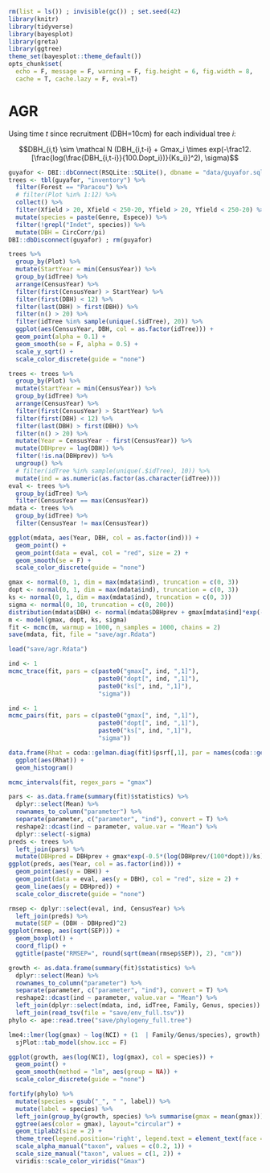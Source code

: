 ```r
rm(list = ls()) ; invisible(gc()) ; set.seed(42)
library(knitr)
library(tidyverse)
library(bayesplot)
library(greta)
library(ggtree)
theme_set(bayesplot::theme_default())
opts_chunk$set(
  echo = F, message = F, warning = F, fig.height = 6, fig.width = 8,
  cache = T, cache.lazy = F, eval=T)
```

# AGR

Using time $t$ since recruitment (DBH=10cm) for each individual tree $i$:

$$DBH_{i,t} \sim \mathcal N (DBH_{i,t-i} + Gmax_i \times  exp(-\frac12.[\frac{log(\frac{DBH_{i,t-i}}{100.Dopt_i})}{Ks_i}]^2), \sigma)$$

```r
guyafor <- DBI::dbConnect(RSQLite::SQLite(), dbname = "data/guyafor.sql")
trees <- tbl(guyafor, "inventory") %>% 
  filter(Forest == "Paracou") %>% 
  # filter(Plot %in% 1:12) %>%
  collect() %>% 
  filter(Xfield > 20, Xfield < 250-20, Yfield > 20, Yfield < 250-20) %>% 
  mutate(species = paste(Genre, Espece)) %>% 
  filter(!grepl("Indet", species)) %>% 
  mutate(DBH = CircCorr/pi)
DBI::dbDisconnect(guyafor) ; rm(guyafor)
```

```r
trees %>% 
  group_by(Plot) %>% 
  mutate(StartYear = min(CensusYear)) %>% 
  group_by(idTree) %>% 
  arrange(CensusYear) %>% 
  filter(first(CensusYear) > StartYear) %>% 
  filter(first(DBH) < 12) %>% 
  filter(last(DBH) > first(DBH)) %>% 
  filter(n() > 20) %>% 
  filter(idTree %in% sample(unique(.$idTree), 20)) %>%
  ggplot(aes(CensusYear, DBH, col = as.factor(idTree))) +
  geom_point(alpha = 0.1) +
  geom_smooth(se = F, alpha = 0.5) +
  scale_y_sqrt() +
  scale_color_discrete(guide = "none")
```

```r
trees <- trees %>% 
  group_by(Plot) %>% 
  mutate(StartYear = min(CensusYear)) %>% 
  group_by(idTree) %>% 
  arrange(CensusYear) %>% 
  filter(first(CensusYear) > StartYear) %>% 
  filter(first(DBH) < 12) %>% 
  filter(last(DBH) > first(DBH)) %>% 
  filter(n() > 20) %>% 
  mutate(Year = CensusYear - first(CensusYear)) %>%
  mutate(DBHprev = lag(DBH)) %>% 
  filter(!is.na(DBHprev)) %>% 
  ungroup() %>% 
  # filter(idTree %in% sample(unique(.$idTree), 10)) %>%
  mutate(ind = as.numeric(as.factor(as.character(idTree))))
eval <- trees %>% 
  group_by(idTree) %>% 
  filter(CensusYear == max(CensusYear))
mdata <- trees %>% 
  group_by(idTree) %>% 
  filter(CensusYear != max(CensusYear))
```

```r
ggplot(mdata, aes(Year, DBH, col = as.factor(ind))) +
  geom_point() +
  geom_point(data = eval, col = "red", size = 2) +
  geom_smooth(se = F) +
  scale_color_discrete(guide = "none")
```

```r
gmax <- normal(0, 1, dim = max(mdata$ind), truncation = c(0, 3))
dopt <- normal(0, 1, dim = max(mdata$ind), truncation = c(0, 3))
ks <- normal(0, 1, dim = max(mdata$ind), truncation = c(0, 3))
sigma <- normal(0, 10, truncation = c(0, 200))
distribution(mdata$DBH) <- normal(mdata$DBHprev + gmax[mdata$ind]*exp(-0.5*(log(mdata$DBHprev/(100*dopt[mdata$ind]))/ks[mdata$ind])^2), sigma)
m <- model(gmax, dopt, ks, sigma)
fit <- mcmc(m, warmup = 1000, n_samples = 1000, chains = 2)
save(mdata, fit, file = "save/agr.Rdata")
```

```r
load("save/agr.Rdata") 
```

```r
ind <- 1
mcmc_trace(fit, pars = c(paste0("gmax[", ind, ",1]"), 
                         paste0("dopt[", ind, ",1]"),
                         paste0("ks[", ind, ",1]"),
                         "sigma")) 
```

```r
ind <- 1
mcmc_pairs(fit, pars = c(paste0("gmax[", ind, ",1]"), 
                         paste0("dopt[", ind, ",1]"),
                         paste0("ks[", ind, ",1]"),
                         "sigma")) 
```

```r
data.frame(Rhat = coda::gelman.diag(fit)$psrf[,1], par = names(coda::gelman.diag(fit)$psrf[,1])) %>% 
  ggplot(aes(Rhat)) +
  geom_histogram()
```

```r
mcmc_intervals(fit, regex_pars = "gmax")
```

```r
pars <- as.data.frame(summary(fit)$statistics) %>% 
  dplyr::select(Mean) %>% 
  rownames_to_column("parameter") %>% 
  separate(parameter, c("parameter", "ind"), convert = T) %>% 
  reshape2::dcast(ind ~ parameter, value.var = "Mean") %>% 
  dplyr::select(-sigma)
preds <- trees %>% 
  left_join(pars) %>% 
  mutate(DBHpred = DBHprev + gmax*exp(-0.5*(log(DBHprev/(100*dopt))/ks)^2))
ggplot(preds, aes(Year, col = as.factor(ind))) +
  geom_point(aes(y = DBH)) +
  geom_point(data = eval, aes(y = DBH), col = "red", size = 2) +
  geom_line(aes(y = DBHpred)) +
  scale_color_discrete(guide = "none")
```

```r
rmsep <- dplyr::select(eval, ind, CensusYear) %>% 
  left_join(preds) %>% 
  mutate(SEP = (DBH - DBHpred)^2) 
ggplot(rmsep, aes(sqrt(SEP))) +
  geom_boxplot() +
  coord_flip() +
  ggtitle(paste("RMSEP=", round(sqrt(mean(rmsep$SEP)), 2), "cm"))
```

```r
growth <- as.data.frame(summary(fit)$statistics) %>% 
  dplyr::select(Mean) %>% 
  rownames_to_column("parameter") %>% 
  separate(parameter, c("parameter", "ind"), convert = T) %>% 
  reshape2::dcast(ind ~ parameter, value.var = "Mean") %>% 
  left_join(dplyr::select(mdata, ind, idTree, Family, Genus, species)) %>% 
  left_join(read_tsv(file = "save/env_full.tsv"))
phylo <- ape::read.tree("save/phylogeny_full.tree")
```

```r
lme4::lmer(log(gmax) ~ log(NCI) + (1  | Family/Genus/species), growth) %>% 
  sjPlot::tab_model(show.icc = F)
```

```r
ggplot(growth, aes(log(NCI), log(gmax), col = species)) +
  geom_point() +
  geom_smooth(method = "lm", aes(group = NA)) +
  scale_color_discrete(guide = "none")
```

```r
fortify(phylo) %>% 
  mutate(species = gsub("_", " ", label)) %>%
  mutate(label = species) %>% 
  left_join(group_by(growth, species) %>% summarise(gmax = mean(gmax))) %>% 
  ggtree(aes(color = gmax), layout="circular") + 
  geom_tiplab2(size = 2) +
  theme_tree(legend.position='right', legend.text = element_text(face = "italic")) +
  scale_alpha_manual("taxon", values = c(0.2, 1)) +
  scale_size_manual("taxon", values = c(1, 2)) +
  viridis::scale_color_viridis("Gmax")
```
